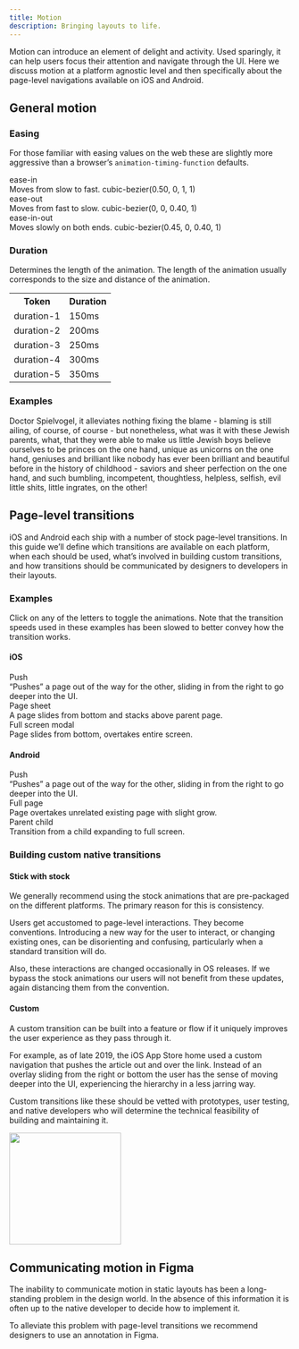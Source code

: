 ```yaml
---
title: Motion
description: Bringing layouts to life.
---
```





Motion can introduce an element of delight and activity. Used sparingly, it can help users focus their attention and navigate through the UI. Here we discuss motion at a platform agnostic level and then specifically about the page-level navigations available on iOS and Android.

## General motion

### Easing

For those familiar with easing values on the web these are slightly more aggressive than a browser’s `animation-timing-function` defaults.

<div className="grid mb3">
    <div className="m_col-6">
        <div class="b mb1">ease-in</div>
        <Text size={2} className="black-300 mb2">
            Moves from slow to fast.
        </Text>
        <Text size={2}>
            <InlineCode>cubic-bezier(0.50, 0, 1, 1)</InlineCode>
        </Text>
    </div>
    <div className="m_col-6 mt3 m_mt0">
        <div className="bg-gray-200 h5 pa3 flex items-center br2">
            <Easing animation="easeIn" />
        </div>
    </div>
</div>

<div className="grid mb3">
    <div className="m_col-6">
        <div class="b mb1">ease-out</div>
        <Text size={2} className="black-300 mb2">
            Moves from fast to slow.
        </Text>
        <Text size={2}>
            <InlineCode>cubic-bezier(0, 0, 0.40, 1)</InlineCode>
        </Text>
    </div>
    <div className="m_col-6 mt3 m_mt0">
        <div className="bg-gray-200 h5 pa3 flex items-center br2">
            <Easing animation="easeOut" />
        </div>
    </div>
</div>

<div className="grid mb3">
    <div className="m_col-6">
        <div class="b mb1">ease-in-out</div>
        <Text size={2} className="black-300 mb2">
            Moves slowly on both ends.
        </Text>
        <Text size={2}>
            <InlineCode>cubic-bezier(0.45, 0, 0.40, 1)</InlineCode>
        </Text>
    </div>
    <div className="m_col-6 mt3 m_mt0">
        <div className="bg-gray-200 h5 pa3 flex items-center br2">
            <Easing animation="easeInOut" />
        </div>
    </div>
</div>

### Duration

Determines the length of the animation. The length of the animation usually corresponds to the size and distance of the animation.

<table>
    <tr>
        <th>
            <Text size={2}>Token</Text>
        </th>
        <th>
            <Text size={2}>Duration</Text>
        </th>
    </tr>
    <tr>
        <td>
            <InlineCode>duration-1</InlineCode>
        </td>
        <td>
            <InlineCode>150ms</InlineCode>
        </td>
    </tr>
    <tr>
        <td>
            <InlineCode>duration-2</InlineCode>
        </td>
        <td>
            <InlineCode>200ms</InlineCode>
        </td>
    </tr>
    <tr>
        <td>
            <InlineCode>duration-3</InlineCode>
        </td>
        <td>
            <InlineCode>250ms</InlineCode>
        </td>
    </tr>
    <tr>
        <td>
            <InlineCode>duration-4</InlineCode>
        </td>
        <td>
            <InlineCode>300ms</InlineCode>
        </td>
    </tr>
    <tr>
        <td>
            <InlineCode>duration-5</InlineCode>
        </td>
        <td>
            <InlineCode>350ms</InlineCode>
        </td>
    </tr>
</table>

### Examples

Doctor Spielvogel, it alleviates nothing fixing the blame - blaming is still ailing, of course, of course - but nonetheless, what was it with these Jewish parents, what, that they were able to make us little Jewish boys believe ourselves to be princes on the one hand, unique as unicorns on the one hand, geniuses and brilliant like nobody has ever been brilliant and beautiful before in the history of childhood - saviors and sheer perfection on the one hand, and such bumbling, incompetent, thoughtless, helpless, selfish, evil little shits, little ingrates, on the other!

## Page-level transitions

iOS and Android each ship with a number of stock page-level transitions. In this guide we’ll define which transitions are available on each platform, when each should be used, what’s involved in building custom transitions, and how transitions should be communicated by designers to developers in their layouts.

### Examples

Click on any of the letters to toggle the animations. Note that the transition speeds used in these examples has been slowed to better convey how the transition works.

#### iOS

<div className="grid">
    <div className="s_col-6 m_col-4 mb3">
        <Push />
        <div className="b mt2">Push</div>
        <Text size={2} className="black-300">
            “Pushes” a page out of the way for the other, sliding in from the right to go deeper
            into the UI.
        </Text>
    </div>
    <div className="s_col-6 m_col-4 mb3">
        <IosPageSheet />
        <div className="b mt2">Page sheet</div>
        <Text size={2} className="black-300">
            A page slides from bottom and stacks above parent page.
        </Text>
    </div>
    <div className="s_col-6 m_col-4 mb3">
        <IosFullScreenModal />
        <div className="b mt2">Full screen modal</div>
        <Text size={2} className="black-300">
            Page slides from bottom, overtakes entire screen.
        </Text>
    </div>
</div>

#### Android

<div className="grid">
    <div className="s_col-6 m_col-4 mb3">
        <Push />
        <div className="b mt2">Push</div>
        <Text size={2} className="black-300">
            “Pushes” a page out of the way for the other, sliding in from the right to go deeper
            into the UI.
        </Text>
    </div>
    <div className="s_col-6 m_col-4 mb3">
        <AndroidFullPage />
        <div className="b mt2">Full page</div>
        <Text size={2} className="black-300">
            Page overtakes unrelated existing page with slight grow.
        </Text>
    </div>
    <div className="s_col-6 m_col-4 mb3">
        <AndroidParentChild />
        <div className="b mt2">Parent child</div>
        <Text size={2} className="black-300">
            Transition from a child expanding to full screen.
        </Text>
    </div>
</div>

### Building custom native transitions

#### Stick with stock

We generally recommend using the stock animations that are pre-packaged on the different platforms. The primary reason for this is consistency.

Users get accustomed to page-level interactions. They become conventions. Introducing a new way for the user to interact, or changing existing ones, can be disorienting and confusing, particularly when a standard transition will do.

Also, these interactions are changed occasionally in OS releases. If we bypass the stock animations our users will not benefit from these updates, again distancing them from the convention.

#### Custom

<div className="grid grid-wide mb3">
    <div className="m_col-7">
        <p>
            A custom transition can be built into a feature or flow if it uniquely improves the user
            experience as they pass through it.
        </p>
        <p>
            For example, as of late 2019, the iOS App Store home used a custom navigation that
            pushes the article out and over the link. Instead of an overlay sliding from the right
            or bottom the user has the sense of moving deeper into the UI, experiencing the
            hierarchy in a less jarring way.
        </p>
        <p>
            Custom transitions like these should be vetted with prototypes, user testing, and native
            developers who will determine the technical feasibility of building and maintaining it.
        </p>
    </div>
    <div className="m_col-5">
        <img src="./app-store.gif" width="200" className="br2 ba b-gray-300" />
    </div>
</div>

## Communicating motion in Figma

The inability to communicate motion in static layouts has been a long-standing problem in the design world. In the absence of this information it is often up to the native developer to decide how to implement it.

To alleviate this problem with page-level transitions we recommend designers to use an annotation in Figma.

